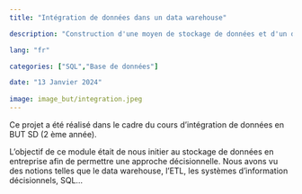 ```yaml
---
title: "Intégration de données dans un data warehouse"

description: "Construction d'une moyen de stockage de données et d'un dashboard pour une entreprise de e-commerce. "

lang: "fr"

categories: ["SQL","Base de données"]

date: "13 Janvier 2024"
  
image: image_but/integration.jpeg
---
```


Ce projet a été réalisé dans le cadre du cours d'intégration de données en BUT SD (2 ème année).

L'objectif de ce module était de nous initier au stockage de données en entreprise afin de permettre une approche décisionnelle. Nous avons vu des notions telles que le data warehouse, l'ETL, les systèmes d'information décisionnels, SQL...


